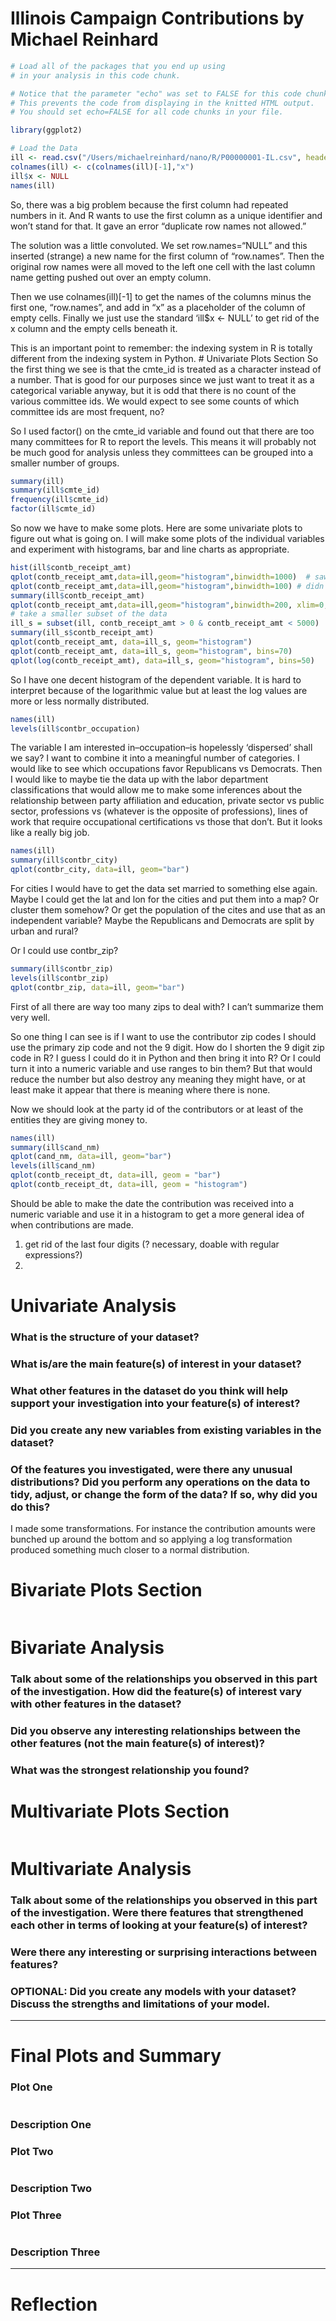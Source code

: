 Illinois Campaign Contributions by Michael Reinhard
========================================================

```r
# Load all of the packages that you end up using
# in your analysis in this code chunk.

# Notice that the parameter "echo" was set to FALSE for this code chunk.
# This prevents the code from displaying in the knitted HTML output.
# You should set echo=FALSE for all code chunks in your file.

library(ggplot2)
```

```r
# Load the Data
ill <- read.csv("/Users/michaelreinhard/nano/R/P00000001-IL.csv", header=TRUE, row.names=NULL)
colnames(ill) <- c(colnames(ill)[-1],"x")
ill$x <- NULL
names(ill)

```
So, there was a big problem because the first column had repeated numbers in it. And R wants to use the first column as a unique identifier and won't stand for that. It gave an error "duplicate row names not allowed." 

The solution was a little convoluted. We set row.names="NULL" and this inserted (strange) a new name for the first column of "row.names". Then the original row names were all moved to the left one cell with the last column name getting pushed out over an empty column. 

Then we use colnames(ill)[-1] to get the names of the columns minus the first one, "row.names", and add in "x" as a placeholder of the column of empty cells. Finally we just use the standard 'ill$x <- NULL' to get rid of the x column and the empty cells beneath it. 

This is an important point to remember: the indexing system in R is totally different from the indexing system in Python. 
# Univariate Plots Section
So the first thing we see is that the cmte_id is treated as a character instead of a number. That is good for our purposes since we just want to treat it as a categorical variable anyway, but it is odd that there is no count of the various committee ids. We would expect to see some counts of which committee ids are most frequent, no? 

So I used factor() on the cmte_id variable and found out that there are too many committees for R to report the levels. This means it will probably not be much good for analysis unless they committees can be grouped into a smaller number of groups. 
```r
summary(ill)
summary(ill$cmte_id)
frequency(ill$cmte_id)
factor(ill$cmte_id)
```
So now we have to make some plots. Here are some univariate plots to figure out what is going on. I will make some plots of the individual variables and experiment with histograms, bar and line charts as appropriate. 
```r
hist(ill$contb_receipt_amt)
qplot(contb_receipt_amt,data=ill,geom="histogram",binwidth=1000)  # saw nothing
qplot(contb_receipt_amt,data=ill,geom="histogram",binwidth=100) # didn't even make a plot  
summary(ill$contb_receipt_amt)
qplot(contb_receipt_amt,data=ill,geom="histogram",binwidth=200, xlim=0,ylim=1000)
# take a smaller subset of the data
ill_s = subset(ill, contb_receipt_amt > 0 & contb_receipt_amt < 5000)
summary(ill_s$contb_receipt_amt)
qplot(contb_receipt_amt, data=ill_s, geom="histogram")
qplot(contb_receipt_amt, data=ill_s, geom="histogram", bins=70)
qplot(log(contb_receipt_amt), data=ill_s, geom="histogram", bins=50)
```
So I have one decent histogram of the dependent variable. It is hard to interpret because of the logarithmic value but at least the log values are more or less normally distributed.

```r
names(ill)
levels(ill$contbr_occupation)
```
The variable I am interested in--occupation--is hopelessly 'dispersed' shall we say? I want to combine it into a meaningful number of categories. I would like to see which occupations favor Republicans vs Democrats. Then I would like to maybe tie the data up with the labor department classifications that would allow me to make some inferences about the relationship between party affiliation and education, private sector vs public sector, professions vs (whatever is the opposite of professions), lines of work that require occupational certifications vs those that don't. But it looks like a really big job. 
```r
names(ill)
summary(ill$contbr_city)
qplot(contbr_city, data=ill, geom="bar")
```
For cities I would have to get the data set married to something else again. Maybe I could get the lat and lon for the cities and put them into a map? Or cluster them somehow? Or get the population of the cites and use that as an independent variable? Maybe the Republicans and Democrats are split by urban and rural? 

Or I could use contbr_zip? 
```r
summary(ill$contbr_zip)
levels(ill$contbr_zip)
qplot(contbr_zip, data=ill, geom="bar")
```
First of all there are way too many zips to deal with? I can't summarize them very well. 

So one thing I can see is if I want to use the contributor zip codes I should use the primary zip code and not the 9 digit. How do I shorten the 9 digit zip code in R? I guess I could do it in Python and then bring it into R? Or I could turn it into a numeric variable and use ranges to bin them? But that would reduce the number but also destroy any meaning they might have, or at least make it appear that there is meaning where there is none. 

Now we should look at the party id of the contributors or at least of the entities they are giving money to. 
```r
names(ill)
summary(ill$cand_nm)
qplot(cand_nm, data=ill, geom="bar")
levels(ill$cand_nm)
qplot(contb_receipt_dt, data=ill, geom = "bar")
qplot(contb_receipt_dt, data=ill, geom = "histogram")
```
Should be able to make the date the contribution was received into a numeric variable and use it in a histogram to get a more general idea of when contributions are made. 

1. get rid of the last four digits (? necessary, doable with regular expressions?)
2. 


# Univariate Analysis

### What is the structure of your dataset?

### What is/are the main feature(s) of interest in your dataset?

### What other features in the dataset do you think will help support your investigation into your feature(s) of interest?

### Did you create any new variables from existing variables in the dataset?

### Of the features you investigated, were there any unusual distributions? Did you perform any operations on the data to tidy, adjust, or change the form of the data? If so, why did you do this?
I made some transformations. For instance the contribution amounts were bunched up around the bottom and so applying a log transformation produced something much closer to a normal distribution. 



# Bivariate Plots Section
```r

```

# Bivariate Analysis

### Talk about some of the relationships you observed in this part of the investigation. How did the feature(s) of interest vary with other features in the dataset?

### Did you observe any interesting relationships between the other features (not the main feature(s) of interest)?

### What was the strongest relationship you found?




# Multivariate Plots Section

```r

```

# Multivariate Analysis

### Talk about some of the relationships you observed in this part of the investigation. Were there features that strengthened each other in terms of looking at your feature(s) of interest?

### Were there any interesting or surprising interactions between features?

### OPTIONAL: Did you create any models with your dataset? Discuss the strengths and limitations of your model.

------

# Final Plots and Summary

### Plot One
```r

```

### Description One


### Plot Two
```r

```

### Description Two


### Plot Three
```r

```

### Description Three

------

# Reflection

